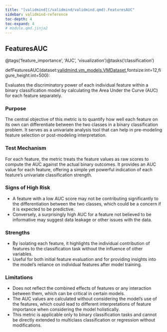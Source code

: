 ```yaml
---
title: "[validmind](/validmind/validmind.qmd).FeaturesAUC"
sidebar: validmind-reference
toc-depth: 4
toc-expand: 4
# module.qmd.jinja2
---
```


<!-- function.qmd.jinja2 -->

## FeaturesAUC<span class="suffix"></span>

<!-- signatures.jinja2 -->

::: {.signature}

<span class="decorators"><span class="decorator">@<span class="n">tags(<span class="s">'feature_importance'</span>, <span class="s">'AUC'</span>, <span class="s">'visualization'</span>)</span></span><span class="decorator">@<span class="n">tasks(<span class="s">'classification'</span>)</span></span></span>

<span class="kw">def</span><span class="name">FeaturesAUC</span>(<span class="params"><span class="n">dataset</span><span class="p">:</span><a href="/validmind/validmind/vm_models.html#vmdataset">validmind.vm_models.VMDataset</a><span class="muted">,</span></span><span class="params"><span class="n">fontsize</span><span class="p">:</span><span class="nb">int</span><span class="o">=</span><span class="kc">12</span><span class="muted">,</span></span><span class="params"><span class="n">figure_height</span><span class="p">:</span><span class="nb">int</span><span class="o">=</span><span class="kc">500</span></span>):

:::

<!-- docstring.jinja2 -->

Evaluates the discriminatory power of each individual feature within a binary classification model by calculating the Area Under the Curve (AUC) for each feature separately.

### Purpose

The central objective of this metric is to quantify how well each feature on its own can differentiate between the two classes in a binary classification problem. It serves as a univariate analysis tool that can help in pre-modeling feature selection or post-modeling interpretation.

### Test Mechanism

For each feature, the metric treats the feature values as raw scores to compute the AUC against the actual binary outcomes. It provides an AUC value for each feature, offering a simple yet powerful indication of each feature's univariate classification strength.

### Signs of High Risk

- A feature with a low AUC score may not be contributing significantly to the differentiation between the two classes, which could be a concern if it is expected to be predictive.
- Conversely, a surprisingly high AUC for a feature not believed to be informative may suggest data leakage or other issues with the data.

### Strengths

- By isolating each feature, it highlights the individual contribution of features to the classification task without the influence of other variables.
- Useful for both initial feature evaluation and for providing insights into the model's reliance on individual features after model training.

### Limitations

- Does not reflect the combined effects of features or any interaction between them, which can be critical in certain models.
- The AUC values are calculated without considering the model's use of the features, which could lead to different interpretations of feature importance when considering the model holistically.
- This metric is applicable only to binary classification tasks and cannot be directly extended to multiclass classification or regression without modifications.
